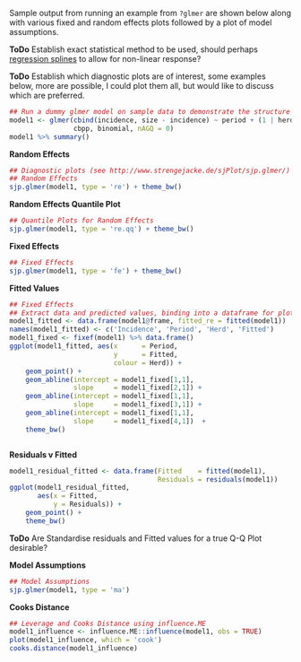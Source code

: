 Sample output from running an example from `?glmer` are shown below along with various fixed and random effects plots followed by a plot of model assumptions.

**ToDo** Establish exact statistical method to be used, should perhaps [regression splines](https://en.wikipedia.org/wiki/Multivariate_adaptive_regression_splines) to allow for non-linear response?

**ToDo** Establish which diagnostic plots are of interest, some examples below, more are possible, I could plot them all, but would like to discuss which are preferred.


```r
## Run a dummy glmer model on sample data to demonstrate the structure of output
model1 <- glmer(cbind(incidence, size - incidence) ~ period + (1 | herd),
                cbpp, binomial, nAGQ = 0)
model1 %>% summary()

```

**Random Effects**
```r
## Diagnostic plots (see http://www.strengejacke.de/sjPlot/sjp.glmer/)
## Random Effects
sjp.glmer(model1, type = 're') + theme_bw()

```

**Random Effects Quantile Plot**
```r
## Quantile Plots for Random Effects
sjp.glmer(model1, type = 're.qq') + theme_bw()
```

**Fixed Effects**
```r
## Fixed Effects
sjp.glmer(model1, type = 'fe') + theme_bw()

```
**Fitted Values**
```r
## Fixed Effects
## Extract data and predicted values, binding into a dataframe for plotting
model1_fitted <- data.frame(model1@frame, fitted_re = fitted(model1))
names(model1_fitted) <- c('Incidence', 'Period', 'Herd', 'Fitted')
model1_fixed <- fixef(model1) %>% data.frame()
ggplot(model1_fitted, aes(x      = Period,
                          y      = Fitted,
                          colour = Herd)) +
    geom_point() +
    geom_abline(intercept = model1_fixed[1,1],
                slope     = model1_fixed[2,1]) +
    geom_abline(intercept = model1_fixed[1,1],
                slope     = model1_fixed[3,1]) +
    geom_abline(intercept = model1_fixed[1,1],
                slope     = model1_fixed[4,1])  +
    theme_bw()



```

**Residuals v Fitted**
```r
model1_residual_fitted <- data.frame(Fitted    = fitted(model1),
                                     Residuals = residuals(model1))
ggplot(model1_residual_fitted,
       aes(x = Fitted,
           y = Residuals)) +
    geom_point() +
    theme_bw()

```

**ToDo** Are Standardise residuals and Fitted values for a true Q-Q Plot desirable?

**Model Assumptions**
```r
## Model Assumptions
sjp.glmer(model1, type = 'ma')


```

**Cooks Distance**
```r
## Leverage and Cooks Distance using influence.ME
model1_influence <- influence.ME::influence(model1, obs = TRUE)
plot(model1_influence, which = 'cook')
cooks.distance(model1_influence)

```
